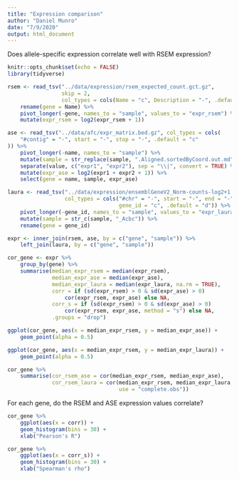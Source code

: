 ```yaml
---
title: "Expression comparison"
author: "Daniel Munro"
date: "7/9/2020"
output: html_document
---
```


Does allele-specific expression correlate well with RSEM expression?

```r
knitr::opts_chunk$set(echo = FALSE)
library(tidyverse)
```

```r
rsem <- read_tsv("../data/expression/rsem_expected_count.gct.gz",
                 skip = 2,
                 col_types = cols(Name = "c", Description = "-", .default = "d")) %>%
    rename(gene = Name) %>%
    pivot_longer(-gene, names_to = "sample", values_to = "expr_rsem") %>%
    mutate(expr_rsem = log2(expr_rsem + 1))

ase <- read_tsv("../data/afc/expr_matrix.bed.gz", col_types = cols(
    "#contig" = "-", start = "-", stop = "-", .default = "c"
)) %>%
    pivot_longer(-name, names_to = "sample") %>%
    mutate(sample = str_replace(sample, ".Aligned.sortedByCoord.out.md", "")) %>%
    separate(value, c("expr1", "expr2"), sep = "\\|", convert = TRUE) %>%
    mutate(expr_ase = log2(expr1 + expr2 + 1)) %>%
    select(gene = name, sample, expr_ase)

laura <- read_tsv("../data/expression/ensemblGeneV2_Norm-counts-log2+1.bed.gz",
                  col_types = cols("#chr" = "-", start = "-", end = "-",
                                   gene_id = "c", .default = "d")) %>%
    pivot_longer(-gene_id, names_to = "sample", values_to = "expr_laura") %>%
    mutate(sample = str_c(sample, "_Acbc")) %>%
    rename(gene = gene_id)

expr <- inner_join(rsem, ase, by = c("gene", "sample")) %>%
    left_join(laura, by = c("gene", "sample"))
```

```r
cor_gene <- expr %>%
    group_by(gene) %>%
    summarise(median_expr_rsem = median(expr_rsem),
              median_expr_ase = median(expr_ase),
              median_expr_laura = median(expr_laura, na.rm = TRUE),
              corr = if (sd(expr_rsem) > 0 & sd(expr_ase) > 0)
                  cor(expr_rsem, expr_ase) else NA,
              corr_s = if (sd(expr_rsem) > 0 & sd(expr_ase) > 0)
                  cor(expr_rsem, expr_ase, method = "s") else NA,
              .groups = "drop")
```

```r
ggplot(cor_gene, aes(x = median_expr_rsem, y = median_expr_ase)) +
    geom_point(alpha = 0.5)

ggplot(cor_gene, aes(x = median_expr_rsem, y = median_expr_laura)) +
    geom_point(alpha = 0.5)
```

```r
cor_gene %>%
    summarise(cor_rsem_ase = cor(median_expr_rsem, median_expr_ase),
              cor_rsem_laura = cor(median_expr_rsem, median_expr_laura,
                                   use = "complete.obs"))
```

For each gene, do the RSEM and ASE expression values correlate?

```r
cor_gene %>%
    ggplot(aes(x = corr)) +
    geom_histogram(bins = 30) +
    xlab("Pearson's R")

cor_gene %>%
    ggplot(aes(x = corr_s)) +
    geom_histogram(bins = 30) +
    xlab("Spearman's rho")
```

